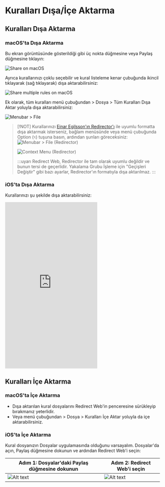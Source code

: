 # Kuralları Dışa/İçe Aktarma

## Kuralları Dışa Aktarma

### macOS'ta Dışa Aktarma

Bu ekran görüntüsünde gösterildiği gibi üç nokta düğmesine veya Paylaş düğmesine tıklayın:

![Share on macOS](/img/share-on-macos.png)

Ayrıca kurallarınızı çoklu seçebilir ve kural listeleme kenar çubuğunda ikincil tıklayarak (sağ tıklayarak) dışa aktarabilirsiniz:

![Share multiple rules on macOS](/img/multiselect-on-macos.png)

Ek olarak, tüm kuralları menü çubuğundan > Dosya > Tüm Kuralları Dışa Aktar yoluyla dışa aktarabilirsiniz:

![Menubar > File](/img/menubar-file.png)

> [!NOT]
> Kurallarınızı [Einar Egilsson'ın Redirector'ı](https://einaregilsson.com/redirector/) ile uyumlu formatta dışa aktarmak isterseniz, bağlam menüsünde veya menü çubuğunda Option (`⌥`) tuşuna basın, ardından şunları göreceksiniz:
> ![Menubar > File (Redirector)](/img/menubar-file-redirector.png)
>
> ![Context Menu (Redirector)](/img/context-menu-redirector.png)
>
> :::uyarı
> Redirect Web, Redirector ile tam olarak uyumlu değildir ve bunun tersi de geçerlidir. Yakalama Grubu İşleme için "Geçişleri Değiştir" gibi bazı ayarlar, Redirector'ın formatıyla dışa aktarılmaz.
> :::

### iOS'ta Dışa Aktarma

Kurallarınızı şu şekilde dışa aktarabilirsiniz:

<iframe height="540" src="https://www.youtube.com/embed/uQ6-SLEMlT4" title="iOS Demo Video for exporting rules (YouTube)" frameborder="0" allow="accelerometer; autoplay; clipboard-write; encrypted-media; gyroscope; picture-in-picture; web-share" allowfullscreen></iframe>

## Kuralları İçe Aktarma

### macOS'ta İçe Aktarma

- Dışa aktarılan kural dosyalarını Redirect Web'in penceresine sürükleyip bırakmanız yeterlidir.
- Veya menü çubuğundan > Dosya > Kuralları İçe Aktar yoluyla da içe aktarabilirsiniz.

### iOS'ta İçe Aktarma

Kural dosyanızın Dosyalar uygulamasında olduğunu varsayalım. Dosyalar'da açın, Paylaş düğmesine dokunun ve ardından Redirect Web'i seçin:

| Adım 1: Dosyalar'daki Paylaş düğmesine dokunun | Adım 2: Redirect Web'i seçin        |
| --------------------------------------------- | ----------------------------------- |
| ![Alt text](/img/files-share-ios.png)         | ![Alt text](/img/share-sheet-ios.png) |